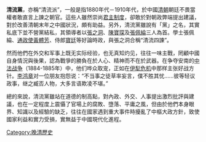 {{unreferenced|time=2010-04-07T16:22:43+00:00}}
'''清流黨'''，亦稱“清流派”，一般是指1880年代－1910年代，於中國[[清朝|清朝]]朝廷不畏當權者敢直言上諫之朝官。這些人雖然崇尚[[君主制度|君主制度]]，卻敢於對朝政弊端提出建議，對於改善清朝末年之中國狀況，頗有助益。另外，清流黨雖說有「黨」之名，其實私底下並不營黨結私，其領導者以[[張之洞|張之洞]]、[[陳寶琛|陳寶琛]]及[[張佩綸|張佩綸]]三人為首。學士張佩綸、[[通政使|通政使]][[黃體芳|黃體芳]]、侍郎[[寶廷|寶廷]]等好論時政，與張之洞合稱“清流四諫”。

然而他們在外交和军事上既无实际经验，也无真知灼见，往往一味主戰，罔顧中國自身情況與後果，認為戰爭的勝負在於人心、精神而不在於武器。在争夺安南的[[中法战争|中法战争]]（1884-1885年）中，他们哗众取宠，正如在[[伊犁危机|伊犁危机]]中那样主张好战方针。[[李鸿章|李鸿章]]对一位朋友抱怨说：‌“不当事之徒草率妄言，僕不胜其忧……彼等轻议政事，继之臧否人物，大多言语欺凌不堪。”

總的來說，清流黨雖站在道德的制高點，對內政、外交、人事提出激烈批評與建議，也在一定程度上震懾了官場上的腐敗、墮落、平庸之風，但由於他們本身眼界、知識以及經驗的缺乏，往往在國家遇到重大事件時擾亂了中樞大政方針，致使國家利益和實力受損，實無益于中國現代化進程。

[[Category:晚清歷史|Category:晚清歷史]]